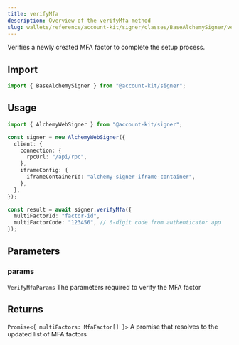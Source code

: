 ```yaml
---
title: verifyMfa
description: Overview of the verifyMfa method
slug: wallets/reference/account-kit/signer/classes/BaseAlchemySigner/verifyMfa
---
```


Verifies a newly created MFA factor to complete the setup process.

## Import

```ts
import { BaseAlchemySigner } from "@account-kit/signer";
```

## Usage

```ts
import { AlchemyWebSigner } from "@account-kit/signer";

const signer = new AlchemyWebSigner({
  client: {
    connection: {
      rpcUrl: "/api/rpc",
    },
    iframeConfig: {
      iframeContainerId: "alchemy-signer-iframe-container",
    },
  },
});

const result = await signer.verifyMfa({
  multiFactorId: "factor-id",
  multiFactorCode: "123456", // 6-digit code from authenticator app
});
```

## Parameters

### params

`VerifyMfaParams`
The parameters required to verify the MFA factor

## Returns

`Promise<{ multiFactors: MfaFactor[] }>`
A promise that resolves to the updated list of MFA factors
